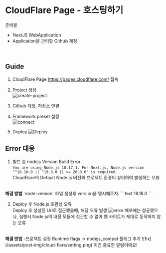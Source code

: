 # CloudFlare Page - 호스팅하기

준비물
- NextJS WebApplication
- Application을 관리할 Github 계정  

<br/>



## Guide
1. CloudFlare Page  https://pages.cloudflare.com/ 접속  

2. Project 생성  
![create-project](/assets/post-img/cloud-flare/step1.png)

3. Github 계정, 저장소 연결

4. Framework preset 설정  
![connect](/assets/post-img/cloud-flare/step2.png)

5. Deploy
![Deploy](/assets/post-img/cloud-flare/final.png)

## Error 대응

1. 빌드 중 nodejs Version Build Error  
`You are using Node.js 18.17.1. For Next.js, Node.js version "^18.18.0 || ^19.8.0 || >= 20.0.0" is required.`  
CloudFlare의 Default Node.js 버전과 프로젝트 환경이 상이하여 발생하는 오류  
<br/>
<strong>해결 방법</strong>  
`node-version` 파일 생성후 version을 명시해주자.  
```text
18.18.0
```

2. Deploy 후 Node.js 호환성 오류  
Deploy 후 생성된 Url로 접근했을때, 해당 오류 발생
![error](/assets/post-img/cloud-flare/error.png)
배포에는 성공했으나, 실행시 Node.js의 내장 모듈에 접근할 수 없어 웹 사이트가 제대로 동작하지 않는 오류  
<br/>
<strong>해결 방법</strong>  
-프로젝트 설정 Runtime flags -> nodejs_compat 플래그 추가
![fix](/assets/post-img/cloud-flare/setting.png)


<Callout>
  이건 중요한 알림이에요!
</Callout>